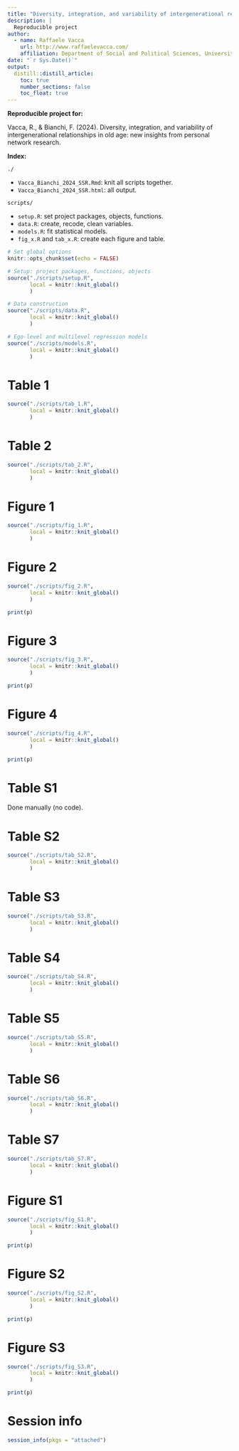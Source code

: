 ```yaml
---
title: "Diversity, integration, and variability of intergenerational relationships in old age: new insights from personal network research"
description: |
  Reproducible project
author:
  - name: Raffaele Vacca
    url: http://www.raffaelevacca.com/
    affiliation: Department of Social and Political Sciences, University of Milan
date: "`r Sys.Date()`"
output: 
  distill::distill_article:
    toc: true
    number_sections: false
    toc_float: true
---
```


**Reproducible project for:** 

Vacca, R., & Bianchi, F. (2024). Diversity, integration, and variability of intergenerational relationships in old age: new insights from personal network research.

**Index:**

`./`

* `Vacca_Bianchi_2024_SSR.Rmd`: knit all scripts together.
* `Vacca_Bianchi_2024_SSR.html`: all output.

`scripts/`

* `setup.R`: set project packages, objects, functions.
* `data.R`: create, recode, clean variables.
* `models.R`: fit statistical models.
* `fig_x.R` and `tab_x.R`: create each figure and table.

```r
# Set global options
knitr::opts_chunk$set(echo = FALSE)
```


```r
# Setup: project packages, functions, objects
source("./scripts/setup.R",
       local = knitr::knit_global()
       )
```

```r
# Data construction
source("./scripts/data.R",
       local = knitr::knit_global()
       )
```

```r
# Ego-level and multilevel regression models
source("./scripts/models.R",
       local = knitr::knit_global()
       )
```


# Table 1

```r
source("./scripts/tab_1.R",
       local = knitr::knit_global()
       )
```

# Table 2

```r
source("./scripts/tab_2.R",
       local = knitr::knit_global()
       )
```

# Figure 1

```r
source("./scripts/fig_1.R",
       local = knitr::knit_global()
       )
```

# Figure 2

```r
source("./scripts/fig_2.R",
       local = knitr::knit_global()
       )

print(p)
```

# Figure 3

```r
source("./scripts/fig_3.R",
       local = knitr::knit_global()
       )

print(p)
```

# Figure 4

```r
source("./scripts/fig_4.R",
       local = knitr::knit_global()
       )

print(p)
```

# Table S1

Done manually (no code).

# Table S2

```r
source("./scripts/tab_S2.R",
       local = knitr::knit_global()
       )
```

# Table S3

```r
source("./scripts/tab_S3.R",
       local = knitr::knit_global()
       )
```

# Table S4

```r
source("./scripts/tab_S4.R",
       local = knitr::knit_global()
       )
```

# Table S5

```r
source("./scripts/tab_S5.R",
       local = knitr::knit_global()
       )
```

# Table S6

```r
source("./scripts/tab_S6.R",
       local = knitr::knit_global()
       )
```

# Table S7

```r
source("./scripts/tab_S7.R",
       local = knitr::knit_global()
       )
```

# Figure S1

```r
source("./scripts/fig_S1.R",
       local = knitr::knit_global()
       )

print(p)
```

# Figure S2

```r
source("./scripts/fig_S2.R",
       local = knitr::knit_global()
       )

print(p)
```

# Figure S3

```r
source("./scripts/fig_S3.R",
       local = knitr::knit_global()
       )

print(p)
```

# Session info

```r
session_info(pkgs = "attached")
```

